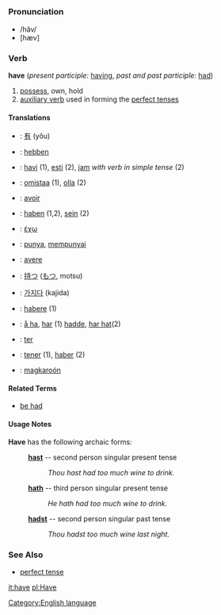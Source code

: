 =={{en}}==
[[Category:English language]]
===Pronunciation===
*/hăv/
*[hæv]
===Verb===
'''have''' (''present participle:'' [[having]], ''past and past participle:'' [[had]])
# [[possess]], own, hold
# [[auxiliary verb]] used in forming the [[perfect tense]]s
====Translations====
*{{zh}}: [[有]] (yǒu)
*{{nl}}: [[hebben]]
*{{eo}}: [[havi]] (1), [[esti]] (2), [[jam]] ''with verb in simple tense'' (2)
*{{fi}}: [[omistaa]] (1), [[olla]] (2)
*{{fr}}: [[avoir]]
*{{de}}: [[:de:Haben|haben]] (1,2), [[sein]] (2)
*{{el}}: [[έχω]]
*{{id}}: [[punya]], [[punya|mempunyai]]
*{{it}}: [[avere]]
*{{ja}}: [[持つ]] ([[もつ]], motsu)
*{{ko}}: [[가지다]] (kajida)
*{{la}}: [[habere]] (1)
*{{no}}: [[å ha]], [[har]] (1) [[hadde]], [[har hat]](2)
*{{pt}}: [[ter]]
*{{es}}: [[tener]] (1), [[haber]] (2)
*{{tl}}: [[magkaroón]]

====Related Terms====
*[[be had]]

====Usage Notes====
'''Have''' has the following archaic forms:
: '''[[hast]]''' -- second person singular present tense
:: ''Thou hast had too much wine to drink.''
: '''[[hath]]''' -- third person singular present tense
:: ''He hath had too much wine to drink.''
: '''[[hadst]]''' -- second person singular past tense
:: ''Thou hadst too much wine last night.''
===See Also===
*[[perfect tense]]

[[it:have]]
[[pl:Have]]